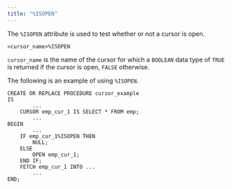 ```yaml
---
title: "%ISOPEN"
---
```


<div id="%isopen" class="registered_link"></div>

The `%ISOPEN` attribute is used to test whether or not a cursor is open.

```text
<cursor_name>%ISOPEN
```

`cursor_name` is the name of the cursor for which a `BOOLEAN` data type of `TRUE` is returned if the cursor is open, `FALSE` otherwise.

The following is an example of using `%ISOPEN`.

```text
CREATE OR REPLACE PROCEDURE cursor_example
IS
        ...
    CURSOR emp_cur_1 IS SELECT * FROM emp;
        ...
BEGIN
        ...
    IF emp_cur_1%ISOPEN THEN
        NULL;
    ELSE
        OPEN emp_cur_1;
    END IF;
    FETCH emp_cur_1 INTO ...
        ...
END;
```
